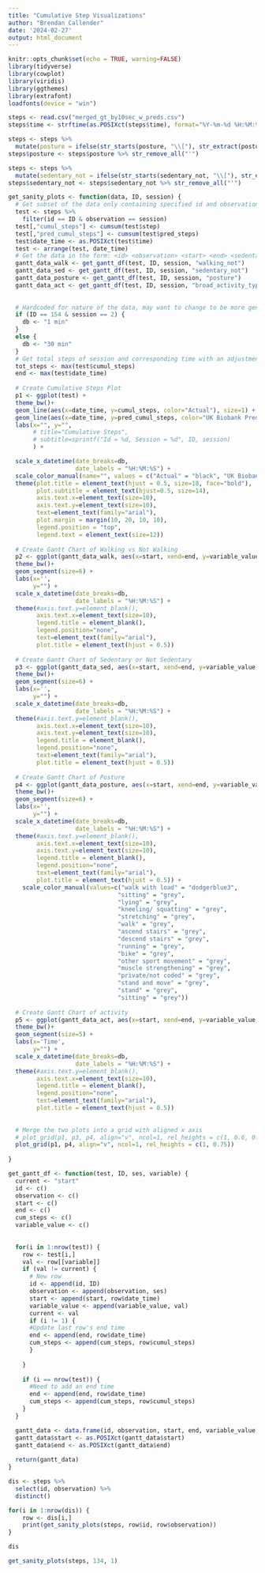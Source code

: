 ```yaml
---
title: "Cumulative Step Visualizations"
author: "Brendan Callender"
date: '2024-02-27'
output: html_document
---
```


```r
knitr::opts_chunk$set(echo = TRUE, warning=FALSE)
library(tidyverse)
library(cowplot)
library(viridis)
library(ggthemes)
library(extrafont)
loadfonts(device = "win")

```


```r
steps <- read.csv("merged_gt_by10sec_w_preds.csv")
steps$time <- strftime(as.POSIXct(steps$time), format="%Y-%m-%d %H:%M:%S")
```

```r
steps <- steps %>%
  mutate(posture = ifelse(str_starts(posture, "\\["), str_extract(posture, "'(.*?)'"), posture), first_word = gsub("'", "", posture))
steps$posture <- steps$posture %>% str_remove_all("'")

steps <- steps %>%
  mutate(sedentary_not = ifelse(str_starts(sedentary_not, "\\["), str_extract(sedentary_not, "'(.*?)'"), sedentary_not), first_word = gsub("'", "", sedentary_not))
steps$sedentary_not <- steps$sedentary_not %>% str_remove_all("'")
```


```r

get_sanity_plots <- function(data, ID, session) {
  # Get subset of the data only containing specified id and observation number
  test <- steps %>%
    filter(id == ID & observation == session) 
  test[,"cumul_steps"] <- cumsum(test$step)
  test[,"pred_cumul_steps"] <- cumsum(test$pred_steps)
  test$date_time <- as.POSIXct(test$time)
  test <- arrange(test, date_time)
  # Get the data in the form: <id> <observation> <start> <end> <sedentary or not>
  gantt_data_walk <- get_gantt_df(test, ID, session, "walking_not")
  gantt_data_sed <- get_gantt_df(test, ID, session, "sedentary_not")
  gantt_data_posture <- get_gantt_df(test, ID, session, "posture")
  gantt_data_act <- get_gantt_df(test, ID, session, "broad_activity_type")
  
  
  # Hardcoded for nature of the data, may want to change to be more general to be applied to data in the future
  if (ID == 154 & session == 2) {
    db <- "1 min"
  }
  else {
    db <- "30 min"
  }
  # Get total steps of session and corresponding time with an adjustment for label
  tot_steps <- max(test$cumul_steps)
  end <- max(test$date_time) 
  
  # Create Cumulative Steps Plot
  p1 <- ggplot(test) +
  theme_bw()+
  geom_line(aes(x=date_time, y=cumul_steps, color="Actual"), size=1) +
  geom_line(aes(x=date_time, y=pred_cumul_steps, color="UK Biobank Predicted"), size=1) +
  labs(x="", y="",
       # title="Cumulative Steps",
       # subtitle=sprintf("Id = %d, Session = %d", ID, session)
       ) +

  scale_x_datetime(date_breaks=db,
                   date_labels = "%H:%M:%S") +
  scale_color_manual(name="", values = c("Actual" = "black", "UK Biobank Predicted" = "red"))+
  theme(plot.title = element_text(hjust = 0.5, size=18, face="bold"),
        plot.subtitle = element_text(hjust=0.5, size=14),
        axis.text.x=element_text(size=10),
        axis.text.y=element_text(size=10),
        text=element_text(family="arial"),
        plot.margin = margin(10, 20, 10, 10),
        legend.position = "top",
        legend.text = element_text(size=12))
  
  # Create Gantt Chart of Walking vs Not Walking
  p2 <- ggplot(gantt_data_walk, aes(x=start, xend=end, y=variable_value, yend=variable_value, color=variable_value)) +
  theme_bw()+ 
  geom_segment(size=6) + 
  labs(x='', 
       y="") +
  scale_x_datetime(date_breaks=db,
                   date_labels = "%H:%M:%S") +
  theme(#axis.text.y=element_blank(),
        axis.text.x=element_text(size=10),
        legend.title = element_blank(),
        legend.position="none",
        text=element_text(family="arial"),
        plot.title = element_text(hjust = 0.5))
  
  # Create Gantt Chart of Sedentary or Not Sedentary
  p3 <- ggplot(gantt_data_sed, aes(x=start, xend=end, y=variable_value, yend=variable_value, color=variable_value)) +
  theme_bw()+ 
  geom_segment(size=6) + 
  labs(x='', 
       y="") +
  scale_x_datetime(date_breaks=db,
                   date_labels = "%H:%M:%S") +
  theme(#axis.text.y=element_blank(),
        axis.text.x=element_text(size=10),
        axis.text.y=element_text(size=10),
        legend.title = element_blank(),
        legend.position="none",
        text=element_text(family="arial"),
        plot.title = element_text(hjust = 0.5))
  
  # Create Gantt Chart of Posture
  p4 <- ggplot(gantt_data_posture, aes(x=start, xend=end, y=variable_value, yend=variable_value, color=variable_value)) +
  theme_bw()+ 
  geom_segment(size=6) + 
  labs(x='', 
       y="") +
  scale_x_datetime(date_breaks=db,
                   date_labels = "%H:%M:%S") +
  theme(#axis.text.y=element_blank(),
        axis.text.x=element_text(size=10),
        axis.text.y=element_text(size=10),
        legend.title = element_blank(),
        legend.position="none",
        text=element_text(family="arial"),
        plot.title = element_text(hjust = 0.5)) +
    scale_color_manual(values=c("walk with load" = "dodgerblue3",
                               "sitting" = "grey",
                               "lying" = "grey",
                               "kneeling/ squatting" = "grey",
                               "stretching" = "grey",
                               "walk" = "grey",
                               "ascend stairs" = "grey",
                               "descend stairs" = "grey",
                               "running" = "grey",
                               "bike" = "grey",
                               "other sport movement" = "grey",
                               "muscle strengthening" = "grey",
                               "private/not coded" = "grey",
                               "stand and move" = "grey",
                               "stand" = "grey",
                               "sitting" = "grey"))
  
  # Create Gantt Chart of activity
  p5 <- ggplot(gantt_data_act, aes(x=start, xend=end, y=variable_value, yend=variable_value, color=variable_value)) +
  theme_bw()+ 
  geom_segment(size=5) + 
  labs(x='Time', 
       y="") +
  scale_x_datetime(date_breaks=db,
                   date_labels = "%H:%M:%S") +
  theme(#axis.text.y=element_blank(),
        axis.text.x=element_text(size=10),
        legend.title = element_blank(),
        legend.position="none",
        text=element_text(family="arial"),
        plot.title = element_text(hjust = 0.5))
  
  
  # Merge the two plots into a grid with aligned x axis
  # plot_grid(p1, p3, p4, align="v", ncol=1, rel_heights = c(1, 0.6, 0.75))
  plot_grid(p1, p4, align="v", ncol=1, rel_heights = c(1, 0.75))
  
}
```


```r
get_gantt_df <- function(test, ID, ses, variable) {
  current <- "start"
  id <- c()
  observation <- c()
  start <- c()
  end <- c()
  cum_steps <- c()
  variable_value <- c()
  
  
  for(i in 1:nrow(test)) {
    row <- test[i,]
    val <- row[[variable]]
    if (val != current) {
      # New row
      id <- append(id, ID)
      observation <- append(observation, ses)
      start <- append(start, row$date_time)
      variable_value <- append(variable_value, val)
      current <- val
      if (i != 1) {
      #Update last row's end time
      end <- append(end, row$date_time)
      cum_steps <- append(cum_steps, row$cumul_steps)
      }
      
    }
    
    if (i == nrow(test)) {
      #Need to add an end time
      end <- append(end, row$date_time)
      cum_steps <- append(cum_steps, row$cumul_steps)
    }
  }

  gantt_data <- data.frame(id, observation, start, end, variable_value, cum_steps)
  gantt_data$start <- as.POSIXct(gantt_data$start)
  gantt_data$end <- as.POSIXct(gantt_data$end)
  
  return(gantt_data)
}

```

```r
dis <- steps %>%
  select(id, observation) %>%
  distinct()
```

```r
for(i in 1:nrow(dis)) {
    row <- dis[i,]
    print(get_sanity_plots(steps, row$id, row$observation))
}
```

```r
dis
```

```r
get_sanity_plots(steps, 134, 1)
```




